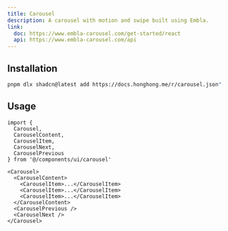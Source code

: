 ```yaml
---
title: Carousel
description: A carousel with motion and swipe built using Embla.
link:
  doc: https://www.embla-carousel.com/get-started/react
  api: https://www.embla-carousel.com/api
---
```


<ComponentPreview name='carousel/carousel' />

## Installation

```bash
pnpm dlx shadcn@latest add https://docs.honghong.me/r/carousel.json"
```

## Usage

```tsx
import {
  Carousel,
  CarouselContent,
  CarouselItem,
  CarouselNext,
  CarouselPrevious
} from '@/components/ui/carousel'
```

```tsx
<Carousel>
  <CarouselContent>
    <CarouselItem>...</CarouselItem>
    <CarouselItem>...</CarouselItem>
    <CarouselItem>...</CarouselItem>
  </CarouselContent>
  <CarouselPrevious />
  <CarouselNext />
</Carousel>
```
